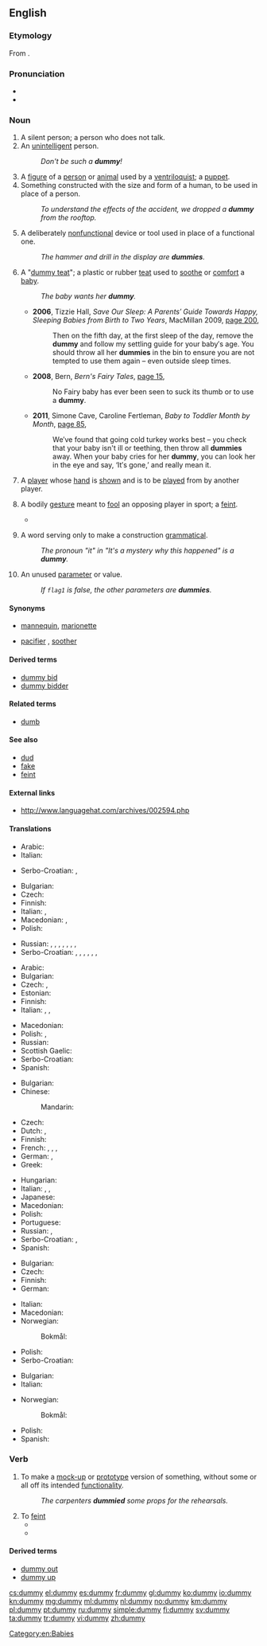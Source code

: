 ==English==

===Etymology===
From {{suffix|dumb|y}}.

===Pronunciation===
* {{IPA|/ˈdʌmi/|lang=en}}
* {{rhymes|ʌmi}}

===Noun===
{{en-noun|dummies}}

# A silent person; a person who does not talk.
# An [[unintelligent]] person.
#: ''Don't be such a '''dummy'''!''
# A [[figure]] of a [[person]] or [[animal]] used by a [[ventriloquist]]; a [[puppet]].
# Something constructed with the size and form of a human, to be used in place of a person.
#: ''To understand the effects of the accident, we dropped a '''dummy''' from the rooftop.''
# A deliberately [[nonfunctional]] device or tool used in place of a functional one.
#: ''The hammer and drill in the display are '''dummies'''.''
# {{context|UK|NZ|lang=en}} A "[[dummy teat]]"; a plastic or rubber [[teat]] used to [[soothe]] or [[comfort]] a [[baby]]. {{defdate|from 20th c.}}
#: ''The baby wants her '''dummy'''.''
#* '''2006''', Tizzie Hall, ''Save Our Sleep: A Parents′ Guide Towards Happy, Sleeping Babies from Birth to Two Years'', MacMillan 2009, [http://books.google.com.au/books?id=dLgyUaMpYukC&pg=PA200&dq=%22dummy%22|%22dummies%22+baby+-intitle:%22dummies%22+-inauthor:%22%22&hl=en&sa=X&ei=d4JHT9D3KIvumAXR0YCsDg&redir_esc=y#v=onepage&q=%22dummy%22|%22dummies%22%20baby%20-intitle%3A%22dummies%22%20-inauthor%3A%22%22&f=false page 200],
#*: Then on the fifth day, at the first sleep of the day, remove the '''dummy''' and follow my settling guide for your baby′s age. You should throw all her '''dummies''' in the bin to ensure you are not tempted to use them again – even outside sleep times.
#* '''2008''', Bern, ''Bern's Fairy Tales'', [http://books.google.com.au/books?id=AYro8LGJi0kC&pg=PA15&dq=%22dummy%22|%22dummies%22+baby+-intitle:%22dummies%22+-inauthor:%22%22&hl=en&sa=X&ei=jIRHT6WbEs-ZiAeduNWPDg&redir_esc=y#v=onepage&q=%22dummy%22|%22dummies%22%20baby%20-intitle%3A%22dummies%22%20-inauthor%3A%22%22&f=false page 15],
#*: No Fairy baby has ever been seen to suck its thumb or to use a '''dummy'''.
#* '''2011''', Simone Cave, Caroline Fertleman, ''Baby to Toddler Month by Month'', [http://books.google.com.au/books?id=zU4urJjhopMC&pg=PA85&dq=%22dummy%22|%22dummies%22+baby+-intitle:%22dummies%22+-inauthor:%22%22&hl=en&sa=X&ei=3X5HT-rOMtGhiAfUtpCQDg&redir_esc=y#v=onepage&q=%22dummy%22|%22dummies%22%20baby%20-intitle%3A%22dummies%22%20-inauthor%3A%22%22&f=false page 85],
#*: We′ve found that going cold turkey works best – you check that your baby isn't ill or teething, then throw all '''dummies''' away. When your baby cries for her '''dummy''', you can look her in the eye and say, ‘It′s gone,’ and really mean it.
# {{context|card games|chiefly|bridge|lang=en}} A [[player]] whose [[hand]] is [[show]]n and is to be [[play]]ed from by another player.
# {{context|UK|lang=en}} A bodily [[gesture]] meant to [[fool]] an opposing player in sport; a [[feint]].
#* {{quote-news
|year=2011
|date=January 12
|author=Saj Chowdhury
|title=Liverpool 2 - 1 Liverpool
|work=BBC
|url=http://news.bbc.co.uk/sport2/hi/football/eng_prem/9345343.stm
|page=
|passage=Raul Meireles was the victim of the home side's hustling on this occasion giving the ball away to the impressive David Vaughan who slipped in Taylor-Fletcher. The striker sold Daniel Agger with the best '''dummy''' of the night before placing his shot past keeper Pepe Reina.}}
# {{context|linguistics|lang=en}} A word serving only to make a construction [[grammatical]].
#: ''The pronoun "it" in "It's a mystery why this happened" is a '''dummy'''.''
# {{context|programming|lang=en}} An unused [[parameter]] or value.
#: ''If <code>flag1</code> is false, the other parameters are '''dummies'''.''

====Synonyms====
* {{sense|a thing in the form of a person}} [[mannequin]], [[marionette]]
* {{sense|plastic teat}} [[pacifier]] {{qualifier|US}}, [[soother]] {{qualifier|Canada}}

====Derived terms====
* [[dummy bid]]
* [[dummy bidder]]

====Related terms====
* [[dumb]]

====See also====
* [[dud]]
* [[fake]]
* [[feint]]

====External links====
* http://www.languagehat.com/archives/002594.php

====Translations====
{{trans-top|a silent person}}
* Arabic: {{t-|ar|دمية|tr=doomya|sc=Arab}}
* Italian: {{t-|it|taciturno}}
{{trans-mid}}
* Serbo-Croatian: {{t-|sh|mučaljivac}}, {{t-|sh|mutavac}}
{{trans-bottom}}

{{trans-top|an unintelligent person}}
* Bulgarian: {{t+|bg|тъпак|m}}
* Czech: {{t+|cs|hlupák|m}}
* Finnish: {{t+|fi|tollo}}
* Italian: {{t+|it|stupido|m}}, {{t+|it|it|m|alt=scemo}}
* Macedonian: {{t-|mk|глупак|m|tr=glúpak}}, {{t-|mk|глупачка|f|tr=glúpačka}}
* Polish: {{t+|pl|głupek|m}}
{{trans-mid}}
* Russian: {{t+|ru|дурак|m|tr=durák}}, {{t+|ru|глупец|m|tr=glupéc}}, {{t+|ru|дурень|m|tr=dúren'}}, {{t+|ru|дура|f|tr=dúra}} {{f}}, {{t+|ru|болван|m|tr=bolván}}, {{t+|ru|чайник|m|tr=čájnik}}, {{t+|ru|тупица|m|f|tr=tupíca}}, {{t+|ru|бестолочь|f|tr=béstoloč'}}
* Serbo-Croatian: {{t-|sh|glupan}}, {{t-|sh|budala}}, {{t-|sh|blesan}}, {{t-|sh|tupan}}, {{t-|sh|tupavac}}, {{t-|sh|blentavac}}, {{t-|sh|blento}}
{{trans-bottom}}

{{trans-top|something constructed with the size and form of a human}}
* Arabic: {{t-|ar|دمية|tr=(doomya)|sc=Arab}}
* Bulgarian: {{t+|bg|манекен|m}}
* Czech: {{t-|cs|figurína|f}}, {{t+|cs|panák|m}}
* Estonian: {{t-|et|mannekeen}}
* Finnish: {{t-|fi|mallinukke}}
* Italian: {{t-|it|manichino|m}}, {{t+|it|sagoma|f}}, {{t-|it|fantoccio|m}}
{{trans-mid}}
* Macedonian: {{t-|mk|кукла|f|tr=kúkla}}
* Polish: {{t+|pl|manekin|m}}, {{t-|pl|kukła|f}}
* Russian: {{t+|ru|манекен|m|sc=Cyrl|tr=manekén|alt=манеке́н}}
* Scottish Gaelic: {{qualifier|female}} {{t-|gd|breugag|f}}
* Serbo-Croatian: {{t-|sh|maneken}}
* Spanish: {{t+|es|maniquí|m}}
{{trans-bottom}}

{{trans-top|a pacifier}}
* Bulgarian: {{t+|bg|залъгалка|f}}
* Chinese:
*: Mandarin: {{t-|cmn|奶嘴|tr=nǎizuǐ|sc=Hani}}
* Czech: {{t+|cs|dudlík|m}}
* Dutch: {{t+|nl|fopspeen}}, {{t+|nl|speen|m}}
* Finnish: {{t+|fi|tutti}}
* French: {{t+|fr|suce}}, {{t+|fr|sucette|f}}, {{t+|fr|tétine|f}}, {{t+|fr|tototte|f}}
* German: {{t+|de|Schnuller|m}}, {{t-|de|Beruhigungssauger|m}}
* Greek: {{t+|el|πιπίλα|f|tr=pipila}}
{{trans-mid}}
* Hungarian: {{t-|hu|cumi}}
* Italian: {{t+|it|ciuccio|m}}, {{t-|it|ciucciotto|m}}, {{t+|it|succhiotto|m}}
* Japanese: {{t-|ja|おしゃぶり|tr=o-shaburi}}
* Macedonian: {{t-|mk|цуцла|f|tr=cúcla}}
* Polish: {{t+|pl|smoczek|m}}
* Portuguese: {{t-|pt|Chupeta|f}}
* Russian: {{t+|ru|соска|f|tr=sóska}}, {{t+|ru|пустышка|f|tr=pustýška}}
* Serbo-Croatian: {{t-|sh|duda varalica}}, {{t-|sh|cucla}}
* Spanish: {{t-|es|chupete|m}}
{{trans-bottom}}

{{trans-top|nonfunctional device or tool used in place of a functional one}}
* Bulgarian: {{t+|bg|бутафория|f}}
* Czech: {{t-|cs|atrapa|f}}
* Finnish: {{t+|fi|malli}}
* German: {{t+|de|Attrappe|f}}
{{trans-mid}}
* Italian: {{t+|it|simulacro|m}}
* Macedonian: {{t-|mk|макета|f|tr=makéta}}
* Norwegian:
*: Bokmål: {{t|nb|dummy|m}}
* Polish: {{t+|pl|atrapa|f}}
* Serbo-Croatian: {{t-|sh|atrapa}}
{{trans-bottom}}

{{trans-top|(bridge) The partner of the winning bidder, who shows his or her hand.}}
* Bulgarian: {{t+|bg|мор}}
* Italian: {{t+|it|morto|m}}
{{trans-mid}}
* Norwegian:
*: Bokmål: {{t|nb|blindemann|m}}
* Polish: {{t+|pl|dziadek|m}}
* Spanish: {{t+|es|muerto|m}}
{{trans-bottom}}

===Verb===
{{en-verb|dummies|dummying|dummied}}

# To make a [[mock-up]] or [[prototype]] version of something, without some or all off its intended [[functionality]].
#: ''The carpenters '''dummied''' some props for the rehearsals.''
# To [[feint]]
#* {{quote-news
|year=2011
|date=February 1
|author=Mandeep Sanghera
|title=Man Utd   3 - 1   Aston Villa
|work=BBC
|url=http://news.bbc.co.uk/sport2/hi/football/eng_prem/9379942.stm
|page=
|passage=The more glamorous qualities usually associated with him are skill and pace and he used those to race on to a ball across him and '''dummy''' a defender before having a right-foot shot saved. }}
#* {{quote-news
|year=2011
|date=January 15
|author=Kevin Darling
|title=West Ham 0 - 3 Arsenal
|work=BBC
|url=http://news.bbc.co.uk/sport2/hi/football/eng_prem/9359364.stm
|page=
|passage=For the first, the 30-year-old allowed Walcott space on the right to send in a pass that was expertly '''dummied''' by Samir Nasri, allowing Van Persie to swivel and smash right-footed past Robert Green. }}

====Derived terms====
* [[dummy out]]
* [[dummy up]]

[[Category:en:Babies]]

[[cs:dummy]]
[[el:dummy]]
[[es:dummy]]
[[fr:dummy]]
[[gl:dummy]]
[[ko:dummy]]
[[io:dummy]]
[[kn:dummy]]
[[mg:dummy]]
[[ml:dummy]]
[[nl:dummy]]
[[no:dummy]]
[[km:dummy]]
[[pl:dummy]]
[[pt:dummy]]
[[ru:dummy]]
[[simple:dummy]]
[[fi:dummy]]
[[sv:dummy]]
[[ta:dummy]]
[[tr:dummy]]
[[vi:dummy]]
[[zh:dummy]]